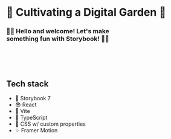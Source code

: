 
<Meta title="Hello 👋🏻 🌿" />

# 🌿 Cultivating a Digital Garden 🌱

### 👋🏻 Hello and welcome! Let's make<br /> something fun with Storybook! 💅🏻

<br />
<br />
<br />

## Tech stack

- 📖 Storybook 7
- 😎 React
- 🔨 Vite
- 🦺 TypeScript
- 🎨 CSS w/ custom properties
- ✨ Framer Motion
